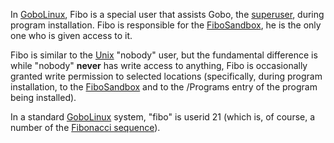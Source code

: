 In [[GoboLinux]], Fibo is a special user that assists Gobo, the [[superuser]], during program installation. Fibo is responsible for the [[FiboSandbox]], he is the only one who is given access to it.

Fibo is similar to the [[Unix]] "nobody" user, but the fundamental difference is while "nobody" '''never''' has write access to anything, Fibo is occasionally granted write permission to selected locations (specifically, during program installation, to the [[FiboSandbox]] and to the /Programs entry of the program being installed).

In a standard [[GoboLinux]] system, "fibo" is userid 21 (which is, of course, a number of the [http://en.wikipedia.org/wiki/Fibonacci_sequence Fibonacci sequence]).
